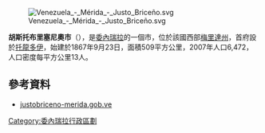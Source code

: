 [[Image:Venezuela_-_Mérida_-_Justo_Briceño.svg|right]]

'''胡斯托布里塞尼奧市'''（{{lang-es|Municipio Justo Briceño}}），是[[委內瑞拉|委內瑞拉]]的一個市，位於該國西部[[梅里達州|梅里達州]]，首府設於[[托龍多伊|托龍多伊]]，始建於1867年9月23日，面積509平方公里，2007年人口6,472，人口密度每平方公里13人。

==參考資料==
*[http://justobriceno-merida.gob.ve/ justobriceno-merida.gob.ve]{{dead link|date=2018年1月 |bot=InternetArchiveBot |fix-attempted=yes }} {{es icon}}

{{Venezuela-geo-stub}}
[[Category:委內瑞拉行政區劃|Category:委內瑞拉行政區劃]]